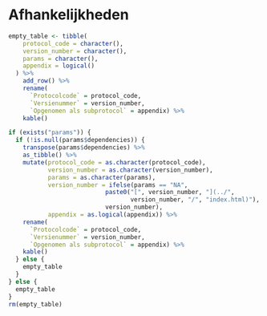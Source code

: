 # Afhankelijkheden

<!--
Hier niets invullen.
Indien er afhankelijkheden zijn deze invullen in de yaml sectie van `index.Rmd`
-->



```r
empty_table <- tibble(
    protocol_code = character(),
    version_number = character(),
    params = character(),
    appendix = logical()
  ) %>%
    add_row() %>%
    rename(
      `Protocolcode` = protocol_code,
      `Versienummer` = version_number,
      `Opgenomen als subprotocol` = appendix) %>%
    kable()

if (exists("params")) {
  if (!is.null(params$dependencies)) {
    transpose(params$dependencies) %>%
    as_tibble() %>%
    mutate(protocol_code = as.character(protocol_code),
           version_number = as.character(version_number),
           params = as.character(params),
           version_number = ifelse(params == "NA",
                           paste0("[", version_number, "](../",
                                  version_number, "/", "index.html)"),
                           version_number),
           appendix = as.logical(appendix)) %>%
    rename(
      `Protocolcode` = protocol_code,
      `Versienummer` = version_number,
      `Opgenomen als subprotocol` = appendix) %>%
    kable()
  } else {
    empty_table
  }
} else {
  empty_table
}
rm(empty_table)
```
